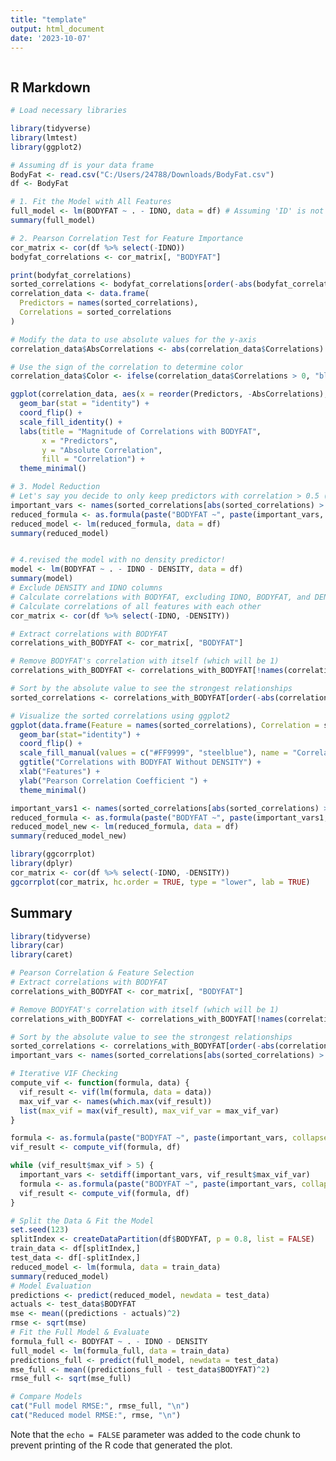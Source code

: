 ---
title: "template"
output: html_document
date: '2023-10-07'
---

```{r setup, include=FALSE}

```

## R Markdown


```{r with DENSITY}
# Load necessary libraries

library(tidyverse)
library(lmtest)
library(ggplot2)

# Assuming df is your data frame
BodyFat <- read.csv("C:/Users/24788/Downloads/BodyFat.csv")
df <- BodyFat

# 1. Fit the Model with All Features
full_model <- lm(BODYFAT ~ . - IDNO, data = df) # Assuming 'ID' is not a predictor
summary(full_model)

# 2. Pearson Correlation Test for Feature Importance
cor_matrix <- cor(df %>% select(-IDNO))
bodyfat_correlations <- cor_matrix[, "BODYFAT"]

print(bodyfat_correlations)
sorted_correlations <- bodyfat_correlations[order(-abs(bodyfat_correlations))]
correlation_data <- data.frame(
  Predictors = names(sorted_correlations),
  Correlations = sorted_correlations
)

# Modify the data to use absolute values for the y-axis
correlation_data$AbsCorrelations <- abs(correlation_data$Correlations)

# Use the sign of the correlation to determine color
correlation_data$Color <- ifelse(correlation_data$Correlations > 0, "blue", "red")

ggplot(correlation_data, aes(x = reorder(Predictors, -AbsCorrelations), y = AbsCorrelations, fill = Color)) +
  geom_bar(stat = "identity") +
  coord_flip() +
  scale_fill_identity() +
  labs(title = "Magnitude of Correlations with BODYFAT",
       x = "Predictors",
       y = "Absolute Correlation",
       fill = "Correlation") +
  theme_minimal()

# 3. Model Reduction
# Let's say you decide to only keep predictors with correlation > 0.5 (absolute value) for simplicity
important_vars <- names(sorted_correlations[abs(sorted_correlations) > 0.5])
reduced_formula <- as.formula(paste("BODYFAT ~", paste(important_vars, collapse = " + ")))
reduced_model <- lm(reduced_formula, data = df)
summary(reduced_model)



```


```{r without DENSITY}
# 4.revised the model with no density predictor!
model <- lm(BODYFAT ~ . - IDNO - DENSITY, data = df)
summary(model)
# Exclude DENSITY and IDNO columns
# Calculate correlations with BODYFAT, excluding IDNO, BODYFAT, and DENSITY
# Calculate correlations of all features with each other
cor_matrix <- cor(df %>% select(-IDNO, -DENSITY))

# Extract correlations with BODYFAT
correlations_with_BODYFAT <- cor_matrix[, "BODYFAT"]

# Remove BODYFAT's correlation with itself (which will be 1)
correlations_with_BODYFAT <- correlations_with_BODYFAT[!names(correlations_with_BODYFAT) %in% "BODYFAT"]

# Sort by the absolute value to see the strongest relationships
sorted_correlations <- correlations_with_BODYFAT[order(-abs(correlations_with_BODYFAT))]

# Visualize the sorted correlations using ggplot2
ggplot(data.frame(Feature = names(sorted_correlations), Correlation = sorted_correlations), aes(x=reorder(Feature, Correlation), y=abs(Correlation), fill=Correlation > 0)) +
  geom_bar(stat="identity") +
  coord_flip() +
  scale_fill_manual(values = c("#FF9999", "steelblue"), name = "Correlation", breaks = c(TRUE, FALSE), labels = c("Positive", "Negative")) +
  ggtitle("Correlations with BODYFAT Without DENSITY") +
  xlab("Features") +
  ylab("Pearson Correlation Coefficient ") +
  theme_minimal()

important_vars1 <- names(sorted_correlations[abs(sorted_correlations) > 0.5])
reduced_formula <- as.formula(paste("BODYFAT ~", paste(important_vars1, collapse = " + ")))
reduced_model_new <- lm(reduced_formula, data = df)
summary(reduced_model_new)
```

```{r fig.width=14, fig.height=8}

library(ggcorrplot)
library(dplyr)
cor_matrix <- cor(df %>% select(-IDNO, -DENSITY))
ggcorrplot(cor_matrix, hc.order = TRUE, type = "lower", lab = TRUE)
```





## Summary


```{r fig.width=14, fig.height=8}
library(tidyverse)
library(car)
library(caret)

# Pearson Correlation & Feature Selection
# Extract correlations with BODYFAT
correlations_with_BODYFAT <- cor_matrix[, "BODYFAT"]

# Remove BODYFAT's correlation with itself (which will be 1)
correlations_with_BODYFAT <- correlations_with_BODYFAT[!names(correlations_with_BODYFAT) %in% "BODYFAT"]

# Sort by the absolute value to see the strongest relationships
sorted_correlations <- correlations_with_BODYFAT[order(-abs(correlations_with_BODYFAT))]
important_vars <- names(sorted_correlations[abs(sorted_correlations) > 0.5])

# Iterative VIF Checking
compute_vif <- function(formula, data) {
  vif_result <- vif(lm(formula, data = data))
  max_vif_var <- names(which.max(vif_result))
  list(max_vif = max(vif_result), max_vif_var = max_vif_var)
}

formula <- as.formula(paste("BODYFAT ~", paste(important_vars, collapse = " + ")))
vif_result <- compute_vif(formula, df)

while (vif_result$max_vif > 5) {
  important_vars <- setdiff(important_vars, vif_result$max_vif_var)
  formula <- as.formula(paste("BODYFAT ~", paste(important_vars, collapse = " + ")))
  vif_result <- compute_vif(formula, df)
}

# Split the Data & Fit the Model
set.seed(123)  
splitIndex <- createDataPartition(df$BODYFAT, p = 0.8, list = FALSE)
train_data <- df[splitIndex,]
test_data <- df[-splitIndex,]
reduced_model <- lm(formula, data = train_data)
summary(reduced_model)
# Model Evaluation
predictions <- predict(reduced_model, newdata = test_data)
actuals <- test_data$BODYFAT
mse <- mean((predictions - actuals)^2)
rmse <- sqrt(mse)
# Fit the Full Model & Evaluate
formula_full <- BODYFAT ~ . - IDNO - DENSITY
full_model <- lm(formula_full, data = train_data)
predictions_full <- predict(full_model, newdata = test_data)
mse_full <- mean((predictions_full - test_data$BODYFAT)^2)
rmse_full <- sqrt(mse_full)

# Compare Models
cat("Full model RMSE:", rmse_full, "\n")
cat("Reduced model RMSE:", rmse, "\n")

```

Note that the `echo = FALSE` parameter was added to the code chunk to prevent printing of the R code that generated the plot.

